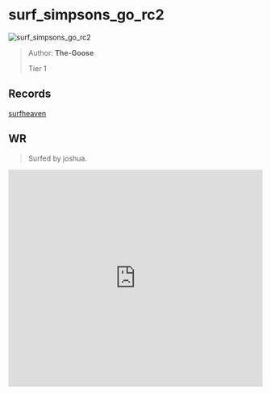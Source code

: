 
# surf_simpsons_go_rc2

![surf_simpsons_go_rc2](https://raw.githubusercontent.com/Sayt123/SurfMapPics/Maps-and-bonuses/csgo/surf_simpsons_go_rc2.jpg)

> Author: **The-Goose**
>
> Tier 1

## Records

[surfheaven](https://surfheaven.eu/map/surf_simpsons_go_rc2)

## WR

> Surfed by joshua.

<iframe
width="100%"
height="430"
src="https://www.youtube.com/embed/MKUTfuuJB1k"
frameborder="0"
allow="accelerometer; autoplay; clipboard-write; encrypted-media; gyroscope; picture-in-picture"
allowFullScreen
/>

```md

[Surf Timer] - twitch.tv/jooshua finished in 01:17:59 (WR -00:00:49). Improving by 00:00:82
[Surf Timer] - twitch.tv/jooshua beat the map record! Rank: 1/4898

Previous WR holder: rulldar


```
                